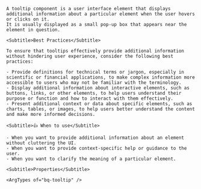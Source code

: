 
<div className="bq-doc__wrapper" data-theme="light">
  <div className="bq-doc__container" >
    <Title>Tooltip</Title>

    A tooltip component is a user interface element that displays additional information about a particular element when the user hovers or clicks on it.
    It is usually displayed as a small pop-up box that appears near the element in question.

    <Subtitle>Best Practices</Subtitle>

    To ensure that tooltips effectively provide additional information without hindering user experience, consider the following best practices:

    - Provide definitions for technical terms or jargon, especially in scientific or financial applications, to make complex information more accessible to users who may not be familiar with the terminology.
    - Display additional information about interactive elements, such as buttons, links, or other elements, to help users understand their purpose or function and how to interact with them effectively.
    - Present additional context or data about specific elements, such as charts, tables, or images, to help users better understand the content and make more informed decisions.

    <Subtitle>👍 When to use</Subtitle>

    - When you want to provide additional information about an element without cluttering the UI.
    - When you want to provide context-specific help or guidance to the user.
    - When you want to clarify the meaning of a particular element.

    <Subtitle>Properties</Subtitle>

    <ArgTypes of="bq-tooltip" />
  </div>
</div>
